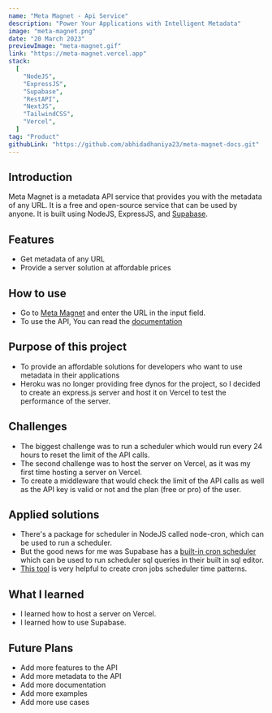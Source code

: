 ```yaml
---
name: "Meta Magnet - Api Service"
description: "Power Your Applications with Intelligent Metadata"
image: "meta-magnet.png"
date: "20 March 2023"
previewImage: "meta-magnet.gif"
link: "https://meta-magnet.vercel.app"
stack:
  [
    "NodeJS",
    "ExpressJS",
    "Supabase",
    "RestAPI",
    "NextJS",
    "TailwindCSS",
    "Vercel",
  ]
tag: "Product"
githubLink: "https://github.com/abhidadhaniya23/meta-magnet-docs.git"
---
```


## Introduction

Meta Magnet is a metadata API service that provides you with the metadata of any URL. It is a free and open-source service that can be used by anyone. It is built using NodeJS, ExpressJS, and [Supabase](https://supabase.com).

## Features

- Get metadata of any URL
- Provide a server solution at affordable prices

## How to use

- Go to [Meta Magnet](https://meta-magnet.vercel.app) and enter the URL in the input field.
- To use the API, You can read the [documentation](https://meta-magnet.vercel.app/documentation)

## Purpose of this project

- To provide an affordable solutions for developers who want to use metadata in their applications
- Heroku was no longer providing free dynos for the project, so I decided to create an express.js server and host it on Vercel to test the performance of the server.

## Challenges

- The biggest challenge was to run a scheduler which would run every 24 hours to reset the limit of the API calls.
- The second challenge was to host the server on Vercel, as it was my first time hosting a server on Vercel.
- To create a middleware that would check the limit of the API calls as well as the API key is valid or not and the plan (free or pro) of the user.

## Applied solutions

- There's a package for scheduler in NodeJS called node-cron, which can be used to run a scheduler.
- But the good news for me was Supabase has a [built-in cron scheduler](https://supabase.com/blog/postgres-as-a-cron-server) which can be used to run scheduler sql queries in their built in sql editor.
- [This tool](https://crontab.guru/) is very helpful to create cron jobs scheduler time patterns.

## What I learned

- I learned how to host a server on Vercel.
- I learned how to use Supabase.

## Future Plans

- Add more features to the API
- Add more metadata to the API
- Add more documentation
- Add more examples
- Add more use cases
